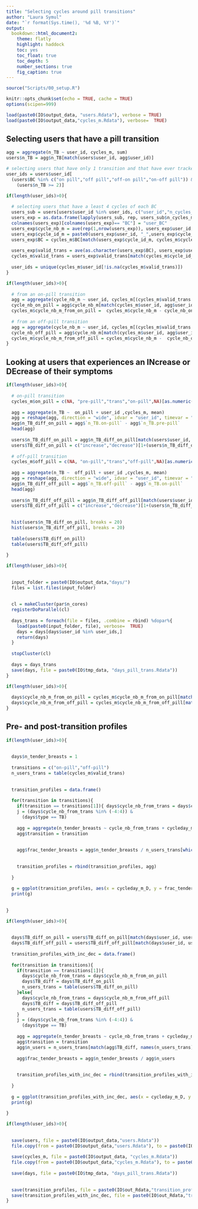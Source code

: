 ```yaml
---
title: "Selecting cycles around pill transitions"
author: "Laura Symul"
date: "`r format(Sys.time(), '%d %B, %Y')`"
output: 
  bookdown::html_document2: 
    theme: flatly
    highlight: haddock
    toc: yes
    toc_float: true
    toc_depth: 5
    number_sections: true
    fig_caption: true
---
```




```r
source("Scripts/00_setup.R")
```


```r
knitr::opts_chunk$set(echo = TRUE, cache = TRUE)
options(scipen=999)
```



```r
load(paste0(IO$output_data, "users.Rdata"), verbose = TRUE)
load(paste0(IO$output_data,"cycles_m.Rdata"), verbose=  TRUE)

```


## Selecting users that have a pill transition


```r


agg = aggregate(n_TB ~ user_id, cycles_m, sum)
users$n_TB = agg$n_TB[match(users$user_id, agg$user_id)]

# selecting users that have only 1 transition and that have ever tracked TB
user_ids = users$user_id[
  (users$BC %in% c("on pill","off pill","off-on pill","on-off pill")) & 
    (users$n_TB >= 2)]

if(length(user_ids)>0){
  
  # selecting users that have a least 4 cycles of each BC
  users_sub = users[users$user_id %in% user_ids, c("user_id","n_cycles_m","BC")]
  users_exp = as.data.frame(lapply(users_sub, rep, users_sub$n_cycles_m))
  colnames(users_exp)[colnames(users_exp)== "BC"] = "user_BC"
  users_exp$cycle_nb_m = ave(rep(1,nrow(users_exp)), users_exp$user_id, FUN =cumsum)
  users_exp$cycle_id_m = paste0(users_exp$user_id, "_",users_exp$cycle_nb_m)
  users_exp$BC = cycles_m$BC[match(users_exp$cycle_id_m, cycles_m$cycle_id_m)]
  
  users_exp$valid_trans = ave(as.character(users_exp$BC), users_exp$user_id, FUN = find_on_off_pill_transitions)
  cycles_m$valid_trans = users_exp$valid_trans[match(cycles_m$cycle_id_m, users_exp$cycle_id_m)]
  
  user_ids = unique(cycles_m$user_id[!is.na(cycles_m$valid_trans)])
}
```

```r

if(length(user_ids)>0){
  
  # from an on-pill transition
  agg = aggregate(cycle_nb_m ~ user_id, cycles_m[(cycles_m$valid_trans == "on-pill") & (cycles_m$user_id %in% user_ids),], max)
  cycle_nb_on_pill = agg$cycle_nb_m[match(cycles_m$user_id, agg$user_id)]
  cycles_m$cycle_nb_m_from_on_pill =  cycles_m$cycle_nb_m - cycle_nb_on_pill 
  
  # from an off-pill transition
  agg = aggregate(cycle_nb_m ~ user_id, cycles_m[(cycles_m$valid_trans == "off-pill") & (cycles_m$user_id %in% user_ids),], max)
  cycle_nb_off_pill = agg$cycle_nb_m[match(cycles_m$user_id, agg$user_id)]
  cycles_m$cycle_nb_m_from_off_pill = cycles_m$cycle_nb_m -  cycle_nb_off_pill 
}

```


## Looking at users that experiences an INcrease or DEcrease of their symptoms

```r

if(length(user_ids)>0){
  
  # on-pill transition
  cycles_m$on_pill = c(NA, "pre-pill","trans","on-pill",NA)[as.numeric(cut(cycles_m$cycle_nb_m_from_on_pill, breaks = c(-Inf,-4.5,-0.5,0.5,4.5,Inf)))]
  
  agg = aggregate(n_TB ~  on_pill + user_id ,cycles_m, mean)
  agg = reshape(agg, direction = "wide", idvar = "user_id", timevar = "on_pill")
  agg$n_TB_diff_on_pill = agg$`n_TB.on-pill` - agg$`n_TB.pre-pill`
  head(agg)
  
  users$n_TB_diff_on_pill = agg$n_TB_diff_on_pill[match(users$user_id, agg$user_id)]
  users$TB_diff_on_pill = c("increase","decrease")[1+(users$n_TB_diff_on_pill<0)]
  
  # off-pill transition
  cycles_m$off_pill = c(NA, "on-pill","trans","off-pill",NA)[as.numeric(cut(cycles_m$cycle_nb_m_from_off_pill, breaks = c(-Inf,-4.5,-0.5,0.5,4.5,Inf)))]
  
  agg = aggregate(n_TB ~  off_pill + user_id ,cycles_m, mean)
  agg = reshape(agg, direction = "wide", idvar = "user_id", timevar = "off_pill")
  agg$n_TB_diff_off_pill = agg$`n_TB.off-pill` - agg$`n_TB.on-pill`
  head(agg)
  
  users$n_TB_diff_off_pill = agg$n_TB_diff_off_pill[match(users$user_id, agg$user_id)]
  users$TB_diff_off_pill = c("increase","decrease")[1+(users$n_TB_diff_off_pill<0)]
  
  
  hist(users$n_TB_diff_on_pill, breaks = 20)
  hist(users$n_TB_diff_off_pill, breaks = 20)
  
  table(users$TB_diff_on_pill)
  table(users$TB_diff_off_pill)
  
}

```






```r
if(length(user_ids)>0){
  
  
  input_folder = paste0(IO$output_data,"days/")
  files = list.files(input_folder)
  
  
  cl = makeCluster(par$n_cores)
  registerDoParallel(cl)
  
  days_trans = foreach(file = files, .combine = rbind) %dopar%{
    load(paste0(input_folder, file), verbose=  TRUE)
    days = days[days$user_id %in% user_ids,]
    return(days)
  }
  
  stopCluster(cl)
  
  days = days_trans
  save(days, file = paste0(IO$tmp_data, "days_pill_trans.Rdata"))
}

```



```r
if(length(user_ids)>0){
  
  days$cycle_nb_m_from_on_pill = cycles_m$cycle_nb_m_from_on_pill[match(days$cycle_id_m, cycles_m$cycle_id_m)]
  days$cycle_nb_m_from_off_pill = cycles_m$cycle_nb_m_from_off_pill[match(days$cycle_id_m, cycles_m$cycle_id_m)]
}

```

## Pre- and post-transition profiles


```r
if(length(user_ids)>0){
  
  
  days$n_tender_breasts = 1
  
  transitions = c("on-pill","off-pill")
  n_users_trans = table(cycles_m$valid_trans)
  
  
  transition_profiles = data.frame()
  
  for(transition in transitions){
    if(transition == transitions[1]){ days$cycle_nb_from_trans = days$cycle_nb_m_from_on_pill}else{days$cycle_nb_from_trans = days$cycle_nb_m_from_off_pill}
    j = (days$cycle_nb_from_trans %in% (-4:4)) &
      (days$type == TB)
    
    agg = aggregate(n_tender_breasts ~ cycle_nb_from_trans + cycleday_m_D + BC, days[j, ], sum)
    agg$transition = transition
    
    
    agg$frac_tender_breasts = agg$n_tender_breasts / n_users_trans[which(names(n_users_trans) == transition)]
    
    
    transition_profiles = rbind(transition_profiles, agg)
    
  }
  
  g = ggplot(transition_profiles, aes(x = cycleday_m_D, y = frac_tender_breasts, col = BC)) + geom_line()+ facet_grid(transition ~ cycle_nb_from_trans) 
  print(g)
  
  
}
```



```r
if(length(user_ids)>0){
  
  
  days$TB_diff_on_pill = users$TB_diff_on_pill[match(days$user_id, users$user_id)]
  days$TB_diff_off_pill = users$TB_diff_off_pill[match(days$user_id, users$user_id)]
  
  transition_profiles_with_inc_dec = data.frame()
  
  for(transition in transitions){
    if(transition == transitions[1]){ 
      days$cycle_nb_from_trans = days$cycle_nb_m_from_on_pill
      days$TB_diff = days$TB_diff_on_pill
      n_users_trans = table(users$TB_diff_on_pill)
    }else{
      days$cycle_nb_from_trans = days$cycle_nb_m_from_off_pill
      days$TB_diff = days$TB_diff_off_pill
      n_users_trans = table(users$TB_diff_off_pill)
    }
    j = (days$cycle_nb_from_trans %in% (-4:4)) &
      (days$type == TB)
    
    agg = aggregate(n_tender_breasts ~ cycle_nb_from_trans + cycleday_m_D + BC + TB_diff, days[j, ], sum)
    agg$transition = transition
    agg$n_users = n_users_trans[match(agg$TB_diff, names(n_users_trans))]
    
    agg$frac_tender_breasts = agg$n_tender_breasts / agg$n_users 
    
    
    transition_profiles_with_inc_dec = rbind(transition_profiles_with_inc_dec, agg)
    
  }
  
  g = ggplot(transition_profiles_with_inc_dec, aes(x = cycleday_m_D, y = frac_tender_breasts, col = BC)) + geom_line()+ facet_grid(transition + TB_diff  ~ cycle_nb_from_trans) 
  print(g)
  
}

```

```r
if(length(user_ids)>0){
  
  
  save(users, file = paste0(IO$output_data,"users.Rdata"))
  file.copy(from = paste0(IO$output_data,"users.Rdata"), to = paste0(IO$tmp_data,"users_with_pill_transitions.Rdata"), overwrite = TRUE)
  
  save(cycles_m, file = paste0(IO$output_data, "cycles_m.Rdata"))
  file.copy(from = paste0(IO$output_data,"cycles_m.Rdata"), to = paste0(IO$tmp_data,"cycles_m_with_pill_transitions.Rdata"), overwrite = TRUE)
  
  save(days, file = paste0(IO$tmp_data, "days_pill_trans.Rdata"))
  
  
  save(transition_profiles, file = paste0(IO$out_Rdata,"transition_profiles.Rdata"))
  save(transition_profiles_with_inc_dec, file = paste0(IO$out_Rdata,"transition_profiles_with_inc_dec.Rdata"))
}

```



